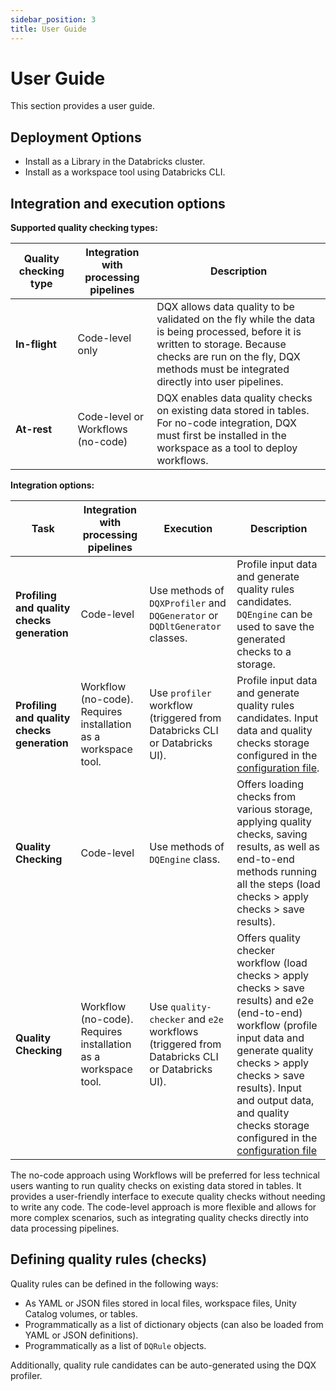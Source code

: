 ```yaml
---
sidebar_position: 3
title: User Guide
---
```


# User Guide

This section provides a user guide.

## Deployment Options

* Install as a Library in the Databricks cluster.
* Install as a workspace tool using Databricks CLI.

## Integration and execution options

**Supported quality checking types:**

| Quality checking type | Integration with processing pipelines | Description                                                                                                                                                                                                                |
|---------------------- | ------------------------------------- | -------------------------------------------------------------------------------------------------------------------------------------------------------------------------------------------------------------------------- |
| **In-flight**         | Code-level only                       | DQX allows data quality to be validated on the fly while the data is being processed, before it is written to storage. Because checks are run on the fly, DQX methods must be integrated directly into user pipelines.  |
| **At-rest**           | Code-level or Workflows (no-code)     | DQX enables data quality checks on existing data stored in tables. For no-code integration, DQX must first be installed in the workspace as a tool to deploy workflows.                                                    |

**Integration options:**

| Task                                        | Integration with processing pipelines                            | Execution                                                                                   | Description                                                                                                                                                                                                                                                                                                                |
|-------------------------------------------- | ---------------------------------------------------------------- | ------------------------------------------------------------------------------------------- | -------------------------------------------------------------------------------------------------------------------------------------------------------------------------------------------------------------------------------------------------------------------------------------------------------------------------- |
| **Profiling and quality checks generation** | Code-level                                                       | Use methods of `DQXProfiler` and `DQGenerator` or `DQDltGenerator` classes.                 | Profile input data and generate quality rules candidates. `DQEngine` can be used to save the generated checks to a storage.                                                                                                                                                                                                |
| **Profiling and quality checks generation** | Workflow (no-code). Requires installation as a workspace tool.   | Use `profiler` workflow (triggered from Databricks CLI or Databricks UI).                   | Profile input data and generate quality rules candidates. Input data and quality checks storage configured in the [configuration file](/docs/installation/#configuration-file).                                                                                                                                            |
| **Quality Checking**                        | Code-level                                                       | Use methods of `DQEngine` class.                                                            | Offers loading checks from various storage, applying quality checks, saving results, as well as end-to-end methods running all the steps (load checks > apply checks > save results).                                                                                                                                      |
| **Quality Checking**                        | Workflow (no-code). Requires installation as a workspace tool.   | Use `quality-checker` and `e2e` workflows (triggered from Databricks CLI or Databricks UI). | Offers quality checker workflow (load checks > apply checks > save results) and e2e (end-to-end) workflow (profile input data and generate quality checks > apply checks > save results). Input and output data, and quality checks storage configured in the [configuration file](/docs/installation/#configuration-file) |

The no-code approach using Workflows will be preferred for less technical users wanting to run quality checks on existing data stored in tables. It provides a user-friendly interface to execute quality checks without needing to write any code.
The code-level approach is more flexible and allows for more complex scenarios, such as integrating quality checks directly into data processing pipelines.

## Defining quality rules (checks)

Quality rules can be defined in the following ways:
- As YAML or JSON files stored in local files, workspace files, Unity Catalog volumes, or tables.
- Programmatically as a list of dictionary objects (can also be loaded from YAML or JSON definitions).
- Programmatically as a list of `DQRule` objects.

Additionally, quality rule candidates can be auto-generated using the DQX profiler.